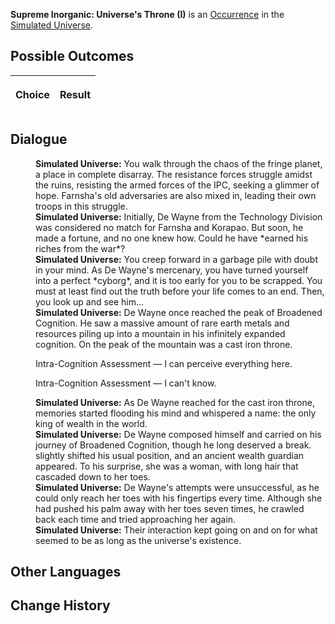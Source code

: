{{Simulated Universe Event Infobox
|title         = Supreme Inorganic: Universe's Throne (I)
|image         = Trailblaze Secret 10.png
|type          =
|domains_su    = 
|domains_ext   = 
|domains_swarm = 
|domains_gng   = 
|requirements  =
|prev          = {{tx}}
|next          = {{tx}}
|indexRewards  =
|characters    = 
}}
'''Supreme Inorganic: Universe's Throne (I)''' is an [[Simulated Universe/Occurrence|Occurrence]] in the [[Simulated Universe]].

==Possible Outcomes==
{| class="article-table"
!Choice
!Result

|}

<!--
==Gameplay Notes==

-->
==Dialogue==
{{Dialogue Start}}
:'''Simulated Universe:''' You walk through the chaos of the fringe planet, a place in complete disarray. The resistance forces struggle amidst the ruins, resisting the armed forces of the IPC, seeking a glimmer of hope. Farnsha's old adversaries are also mixed in, leading their own troops in this struggle.
:'''Simulated Universe:''' Initially, De Wayne from the Technology Division was considered no match for Farnsha and Korapao. But soon, he made a fortune, and no one knew how. Could he have *earned his riches from the war*?
:'''Simulated Universe:''' You creep forward in a garbage pile with doubt in your mind. As De Wayne's mercenary, you have turned yourself into a perfect *cyborg*, and it is too early for you to be scrapped. You must at least find out the truth before your life comes to an end. Then, you look up and see him...
:'''Simulated Universe:''' De Wayne once reached the peak of Broadened Cognition. He saw a massive amount of rare earth metals and resources piling up into a mountain in his infinitely expanded cognition. On the peak of the mountain was a cast iron throne.
:{{DIcon|Arrow}} Intra-Cognition Assessment &mdash; I can perceive everything here.
:{{DIcon|Arrow}} Intra-Cognition Assessment &mdash; I can't know.
:'''Simulated Universe:''' As De Wayne reached for the cast iron throne, memories started flooding his mind and whispered a name: the only king of wealth in the world.
:'''Simulated Universe:''' De Wayne composed himself and carried on his journey of Broadened Cognition, though he long deserved a break. {{Color|Keyword|Enigmata}} slightly shifted his usual position, and an ancient wealth guardian appeared. To his surprise, she was a woman, with long hair that cascaded down to her toes.
:'''Simulated Universe:''' De Wayne's attempts were unsuccessful, as he could only reach her toes with his fingertips every time. Although she had pushed his palm away with her toes seven times, he crawled back each time and tried approaching her again.
:'''Simulated Universe:''' Their interaction kept going on and on for what seemed to be as long as the universe's existence.
{{Dialogue End}}

==Other Languages==
{{Other Languages
|en    = Supreme Inorganic: Universe's Throne (I)
|zhs   = 极致无机：「宇宙王座」•其一
|zht   = 極致無機：「宇宙王座」•其一
|ja    = {{Rubi|無機|むき}}の{{Rubi|極致|きょくち}}：「{{Rubi|宇宙|うちゅう}}の{{Rubi|玉座|ぎょくざ}}」・その1
|ko    = 궁극의 무기: 「우주의 왕좌」•1
|es    = Inorgánico supremo: trono del universo I
|fr    = Suprématie inorganique : Trône de l'univers (I)
|ru    = Высший неорганик: Вселенский трон I
|th    = อินทรีย์ขั้นสุด: "บัลลังก์จักรวาล" (1)
|vi    = Vô Cơ Tối Cao: Ngai Vàng Vũ Trụ 1
|de    = Anorganische Höchststufe: Thron des Universums (I)
|id    = Non-organik Maksimal: "Takhta Kosmis" (1)
|pt    = Inorgânico Supremo: Trono do Universo (I)
}}

==Change History==
{{Change History|1.0}}
